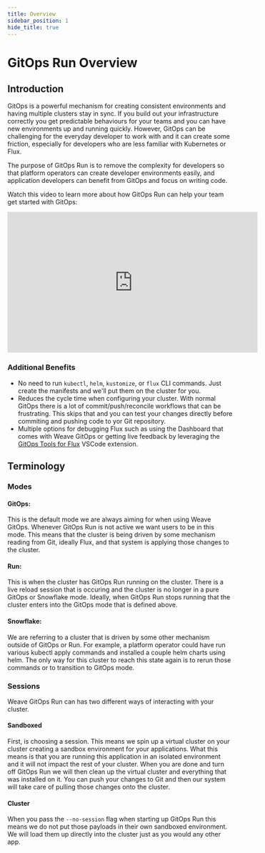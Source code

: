 ```yaml
---
title: Overview
sidebar_position: 1
hide_title: true
---
```



# GitOps Run Overview

## Introduction

GitOps is a powerful mechanism for creating consistent environments and having
multiple clusters stay in sync. If you build out your infrastructure correctly
you get predictable behaviours for your teams and you can have new environments
up and running quickly. However, GitOps can be challenging for the everyday developer
to work with and it can create some friction, especially for developers who are
less familiar with Kubernetes or Flux.

The purpose of GitOps Run is to remove the complexity for developers so that
platform operators can create developer environments easily, and application developers
can benefit from GitOps and focus on writing code.

Watch this video to learn more about how GitOps Run can help your team
get started with GitOps:

<iframe width="560" height="315" src="https://www.youtube.com/embed/2TJz7RhDtAc" title="YouTube video player" frameborder="0" allow="accelerometer; autoplay; clipboard-write; encrypted-media; gyroscope; picture-in-picture" allowfullscreen></iframe>

### Additional Benefits
* No need to run `kubectl`, `helm`, `kustomize`, or `flux` CLI commands.  Just create the manifests and we'll put them on the cluster for you.
* Reduces the cycle time when configuring your cluster.  With normal GitOps there is a lot of commit/push/reconcile workflows that can be frustrating.  This skips that and you can test your changes directly before commiting and pushing code to yor Git repository.
* Multiple options for debugging Flux such as using the Dashboard that comes with Weave GitOps or getting live feedback by leveraging the [GitOps Tools for Flux](https://marketplace.visualstudio.com/items?itemName=Weaveworks.vscode-gitops-tools) VSCode extension.

## Terminology

### Modes

#### GitOps:
This is the default mode we are always aiming for when using Weave GitOps. Whenever GitOps Run
is not active we want users to be in this mode. This means that the cluster is being driven by
some mechanism reading from Git, ideally Flux, and that system is applying those changes
to the cluster.

#### Run:
This is when the cluster has GitOps Run running on the cluster. There is a live reload session
that is occuring and the cluster is no longer in a pure GitOps or Snowflake mode. Ideally, when
GitOps Run stops running that the cluster enters into the GitOps mode that is defined above.

#### Snowflake:
We are referring to a cluster that is driven by some other mechanism outside of GitOps or Run.
For example, a platform operator could have run various kubectl apply commands and installed
a couple helm charts using helm. The only way for this cluster to reach this state again is to
rerun those commands or to transition to GitOps mode.

### Sessions

Weave GitOps Run can has two different ways of interacting with your cluster.

#### Sandboxed

First, is choosing a session.
This means we spin up a virtual cluster on your cluster creating a sandbox environment for your applications.
What this means is that you are running this application in an isolated environment and it will not impact the
rest of your cluster.  When you are done and turn off GitOps Run we will then clean up the virtual cluster and
everything that was installed on it.  You can push your changes to Git and then our system will take care of
pulling those changes onto the cluster.

#### Cluster
When you pass the `--no-session` flag when starting up GitOps Run this means we do not put those payloads in
their own sandboxed environment.  We will load them up directly into the cluster just as you would any other app.
